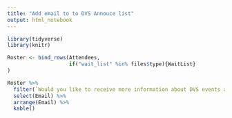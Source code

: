 ```yaml
---
title: "Add email to to DVS Annouce list"
output: html_notebook
---
```


```r
library(tidyverse)
library(knitr)
```



```r

Roster <- bind_rows(Attendees, 
                    if("wait_list" %in% files$type){WaitList}
)

Roster %>% 
  filter(`Would you like to receive more information about DVS events and training?` == "Yes") %>% 
  select(Email) %>% 
  arrange(Email) %>% 
  kable()

```